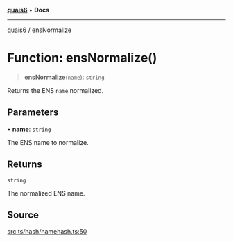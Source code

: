 [**quais6**](../README.md) • **Docs**

***

[quais6](../globals.md) / ensNormalize

# Function: ensNormalize()

> **ensNormalize**(`name`): `string`

Returns the ENS `name` normalized.

## Parameters

• **name**: `string`

The ENS name to normalize.

## Returns

`string`

The normalized ENS name.

## Source

[src.ts/hash/namehash.ts:50](https://github.com/dominant-strategies/quais-6.js/blob/aca1855329c3946c627ab7f16ac5304cea7d20c5/src.ts/hash/namehash.ts#L50)

